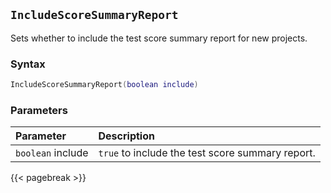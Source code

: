 ## `IncludeScoreSummaryReport`

Sets whether to include the test score summary report for new projects.

### Syntax {-}

``` .lua
IncludeScoreSummaryReport(boolean include)
```

### Parameters {-}

**Parameter** | **Description**
| :-- | :-- |
| `boolean` include | `true` to include the test score summary report. |

{{< pagebreak >}}